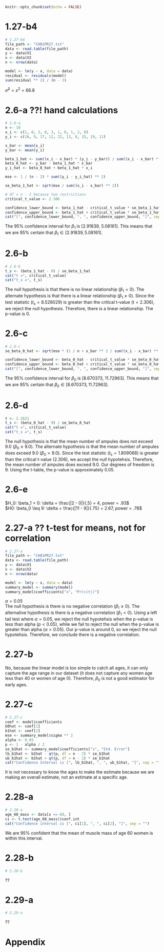 ```r
knitr::opts_chunk$set(echo = FALSE)
```

# 1.27-b4
```r

# 1.27-b4
file_path <- "CH01PR27.txt"
data <- read.table(file_path)
y <- data$V1
x <- data$V2
n <- nrow(data)

model <- lm(y ~ x, data = data)
residual <- residuals(model)
sum(residual ** 2) / (n - 2)
```
$\hat{\sigma}^2 = s^2 = 66.8$

# 2.6-a ??! hand calculations
```r

# 2.6-a
n <- 10
x_i <- c(1, 0, 2, 0, 3, 1, 0, 1, 2, 0)
y_i <- c(16, 9, 17, 12, 22, 13, 8, 15, 19, 11)

x_bar <- mean(x_i)
y_bar <- mean(y_i)

beta_1_hat <- sum((x_i - x_bar) * (y_i - y_bar)) / sum((x_i - x_bar) ** 2)
beta_0_hat <- y_bar - beta_1_hat * x_bar
y_i_hat <- beta_0_hat + beta_1_hat * x_i

mse <- 1 / (n - 2) * sum((y_i - y_i_hat) ** 2)

se_beta_1_hat <- sqrt(mse / sum((x_i - x_bar) ** 2))

# df = n - 2 because two restrictions
critical_t_value <- 2.306

confidence_lower_bound <- beta_1_hat - critical_t_value * se_beta_1_hat
confidence_upper_bound <- beta_1_hat + critical_t_value * se_beta_1_hat
cat("[", confidence_lower_bound, ", ", confidence_upper_bound, "]", sep = "")
```
The 95% confidence interval for $\beta_1$ is [2.91839, 5.08161]. This means that we are 95% certain that $\beta_1 \in [2.91839, 5.08161]$.

# 2.6-b
```r

# 2.6-b
t_s <- (beta_1_hat - 0) / se_beta_1_hat
cat("t =", critical_t_value)
cat("t_s =", t_s)
```
The null hypothesis is that there is no linear relationship ($\beta_1 = 0$). The alternate hypothesis is that there is a linear relationship ($\beta_1 \neq 0$). Since the test statistic ($t_s = 8.528029$) is greater than the critical t-value ($t = 2.306$), we reject the null hypothesis. Therefore, there is a linear relationship. The p-value is 0.

# 2.6-c
```r

# 2.6-c
se_beta_0_hat <- sqrt(mse * (1 / n + x_bar ** 2 / sum((x_i - x_bar) ** 2)))

confidence_lower_bound <- beta_0_hat - critical_t_value * se_beta_0_hat
confidence_upper_bound <- beta_0_hat + critical_t_value * se_beta_0_hat
cat("[", confidence_lower_bound, ", ", confidence_upper_bound, "]", sep = "")
```
The 95% confidence interval for $\beta_0$ is [8.670373, 11.72963]. This means that we are 95% certain that $\beta_0 \in [8.670373, 11.72963]$.

# 2.6-d
```r
t <- 2.2621
t_s <- (beta_0_hat - 9) / se_beta_0_hat
cat("t =", critical_t_value)
cat("t_s =", t_s)
```
The null hypothesis is that the mean number of ampules does not exceed 9.0 ($\beta_0 \leq 9.0$). The alternate hypothesis is that the mean number of ampules does exceed 9.0 ($\beta_0 > 9.0$). Since the test statistic ($t_s = 1.809068$) is greater than the critical t-value ($2.306$), we accept the null hypotehsis. Therefore, the mean number of ampules does exceed 9.0. Our degrees of freedom is 9. Using the t-table, the p-value is approximately 0.05.

# 2.6-e
$H_0: \beta_1 = 0: \delta = \frac{|2 - 0|}{.5} = 4, power = .93$
<br> $H0: \beta_0 \leq 9: \delta = \frac{|11 - 9|}{.75} = 2.67, power = .78$

# 2.27-a ?? t-test for means, not for correlation
```r

# 2.27-a
file_path <- "CH01PR27.txt"
data <- read.table(file_path)
y <- data$V1
x <- data$V2
n <- nrow(data)

model <- lm(y ~ x, data = data)
summary_model <- summary(model)
summary_model$coefficients["x", "Pr(>|t|)"]
```
$\alpha = 0.05$
<br> The null hypothesis is there is no negative correlation ($\beta_1 \geq 0$). The alternative hypothesis is there is a negative correlation ($\beta_1 < 0$). Using a left tail test where $\alpha = 0.05$, we reject the null hypotehsis when the p-value is less than alpha ($p < 0.05$), while we fail to reject the null when the p-value is greater than alpha ($\alpha > 0.05$). Our p-value is around 0, so we reject the null hypotehsis. Therefore, we conclude there is a negative correlation.

# 2.27-b
No, because the linear model is too simple to catch all ages, it can only capture the age range in our dataset (it does not capture any women age less than 40 or women of age 0). Therefore, $\beta_0$ is not a good estimator for early ages.

# 2.27-c
```r

# 2.27-c
coef <- model$coefficients
b0hat <- coef[1]
b1hat <- coef[2]
mse <- summary_model$sigma ** 2
alpha <- 0.05
p <- 1 - alpha / 2
se_b1hat <- summary_model$coefficients["x", "Std. Error"]
lb_b1hat <- b1hat - qt(p, df = n - 2) * se_b1hat
ub_b1hat <- b1hat + qt(p, df = n - 2) * se_b1hat
cat("Confidence Interval is [", lb_b1hat, ", ", ub_b1hat, "]", sep = "")
```
It is not necessary to know the ages to make the estimate because we are making an overall estimate, not an estimate at a specific age.

# 2.28-a
```r

# 2.28-a
age_60_mass <- data[x == 60, ]
ci <- t.test(age_60_mass)$conf.int
cat("Confidence interval is [", ci[1], ", ", ci[2], "]", sep = "")
```
We are 95% confident that the mean of muscle mass of age 60 women is within this interval.

# 2.28-b
```r

# 2.28-b
```
??

# 2.29-a
```r

# 2.29-a
```
??

# Appendix
```r
```